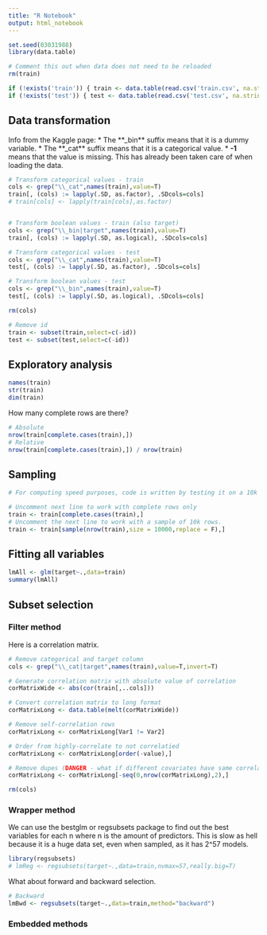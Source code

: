 ```yaml
---
title: "R Notebook"
output: html_notebook
---
```



```r
set.seed(03031988)
library(data.table)

# Comment this out when data does not need to be reloaded
rm(train)

if (!exists('train')) { train <- data.table(read.csv('train.csv', na.strings="-1")) }
if (!exists('test')) { test <- data.table(read.csv('test.csv', na.strings="-1")) }

```

## Data transformation
Info from the Kaggle page:
* The **_bin** suffix means that it is a dummy variable. 
* The **_cat** suffix means that it is a categorical value.
* **-1** means that the value is missing. This has already been taken care of when loading the data.

```r
# Transform categorical values - train
cols <- grep("\\_cat",names(train),value=T)
train[, (cols) := lapply(.SD, as.factor), .SDcols=cols]
# train[cols] <- lapply(train[cols],as.factor)


# Transform boolean values - train (also target)
cols <- grep("\\_bin|target",names(train),value=T)
train[, (cols) := lapply(.SD, as.logical), .SDcols=cols]

# Transform categorical values - test
cols <- grep("\\_cat",names(train),value=T)
test[, (cols) := lapply(.SD, as.factor), .SDcols=cols]

# Transform boolean values - test
cols <- grep("\\_bin",names(train),value=T)
test[, (cols) := lapply(.SD, as.logical), .SDcols=cols]

rm(cols)

# Remove id
train <- subset(train,select=c(-id))
test <- subset(test,select=c(-id))
```

## Exploratory analysis

```r
names(train)
str(train)
dim(train)
```

How many complete rows are there?
```r
# Absolute
nrow(train[complete.cases(train),])
# Relative
nrow(train[complete.cases(train),]) / nrow(train)
```

## Sampling
```r
# For computing speed purposes, code is written by testing it on a 10k non-missing data record data set.

# Uncomment next line to work with complete rows only
train <- train[complete.cases(train),]
# Uncomment the next line to work with a sample of 10k rows.
train <- train[sample(nrow(train),size = 10000,replace = F),]
```

## Fitting all variables
```r
lmAll <- glm(target~.,data=train)
summary(lmAll)
```

## Subset selection

### Filter method
Here is a correlation matrix.
```r
# Remove categorical and target column
cols <- grep("\\_cat|target",names(train),value=T,invert=T)

# Generate correlation matrix with absolute value of correlation
corMatrixWide <- abs(cor(train[,..cols]))

# Convert correlation matrix to long format
corMatrixLong <- data.table(melt(corMatrixWide))

# Remove self-correlation rows
corMatrixLong <- corMatrixLong[Var1 != Var2]

# Order from highly-correlate to not correlatied
corMatrixLong <- corMatrixLong[order(-value),]

# Remove dupes (DANGER - what if different covariates have same correlation coefficient?)
corMatrixLong <- corMatrixLong[-seq(0,nrow(corMatrixLong),2),]

rm(cols)

```

### Wrapper method

We can use the bestglm or regsubsets package to find out the best variables for each n where n is the amount of predictors. This is slow as hell because it is a huge data set, even when sampled, as it has 2^57 models.

```r
library(regsubsets)
# lmReg <- regsubsets(target~.,data=train,nvmax=57,really.big=T)
```

What about forward and backward selection.
```r
# Backward
lmBwd <- regsubsets(target~.,data=train,method="backward")
```

### Embedded methods